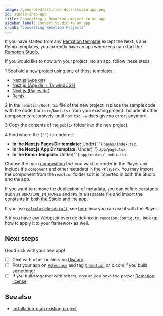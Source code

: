 ```yaml
---
image: /generated/articles-docs-studio-app.png
id: studio-into-app
title: Converting a Remotion project to an app
sidebar_label: Convert Studio to an app
crumb: 'Converting Remotion Projects'
---
```


If you have started from any [Remotion template](/templates) except the Next.js and Remix templates, you currently have an app where you can start the [Remotion Studio](/docs/terminology/studio).

If you would like to now turn your project into an app, follow these steps.

<Step>1</Step> Scaffold a new project using one of those templates:

- [Next.js (App dir)](/templates/next)
- [Next.js (App dir + TailwindCSS)](/templates/next-tailwind)
- [Next.js (Pages dir)](/templates/next-pages-dir)
- [Remix](/templates/remix)

<Step>2</Step> In the <code>remotion/Root.tsx</code> file of the new project, replace
the sample code with the code from <code>src/Root.tsx</code> from your existing project.
Include all other components recursively, until <code>npx tsc -w</code> does give
no errors anymore.

<Step>3</Step> Copy the contents of the <code>public</code> folder into the new project.

<Step>4</Step> Find where the <code>{'<Player>'}</code> is rendered:
<ul>
	<li>
		<strong>In the Next.js Pages Dir template:</strong> Under{' '}
		<code>pages/index.tsx</code>.
	</li>
	<li>
		<strong>In the Next.js App Dir template:</strong> Under{' '}
		<code>app/page.tsx</code>.
	</li>
	<li>
		<strong>In the Remix template:</strong> Under{' '}
		<code>app/routes/_index.tsx</code>.
	</li>
</ul>

Choose the main [composition](/docs/terminology/composition) that you want to render in the Player and include it's <code>component</code> and other metadata in the <code>&lt;Player&gt;</code>. You may import the component from the <code>remotion</code> folder so it is imported in both the Studio and the app.

If you want to remove the duplication of metadata, you can define constants such as `DURATION_IN_FRAMES` and `FPS` in a separate file and import the constants in both the Studio and the app.

If you use [`calculateMetadata()`](/docs/dynamic-metadata#with-the-player), see [here](/docs/dynamic-metadata#with-the-player) how you can use it with the Player.

<Step>5</Step> If you have any Webpack override defined in <code>remotion.config.ts</code>
, look up how to apply it to your framework as well.

## Next steps

Good luck with your new app!

- [ ] Chat with other builders on [Discord](https://remotion.dev/discord).
- [ ] Post your app on [`#showcase`](https://remotion.dev/discord) and tag [`@remotion`](https://x.com/remotion) on x.com if you build something!
- [ ] If you build together with others, ensure you have the proper [Remotion license](/docs/license).

## See also

- [Installation in an existing project](/docs/brownfield)
